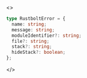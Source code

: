 <>

```ts
type RustboltError = {
  name: string;
  message: string;
  moduleIdentifier?: string;
  file?: string;
  stack?: string;
  hideStack?: boolean;
};
```

</>
